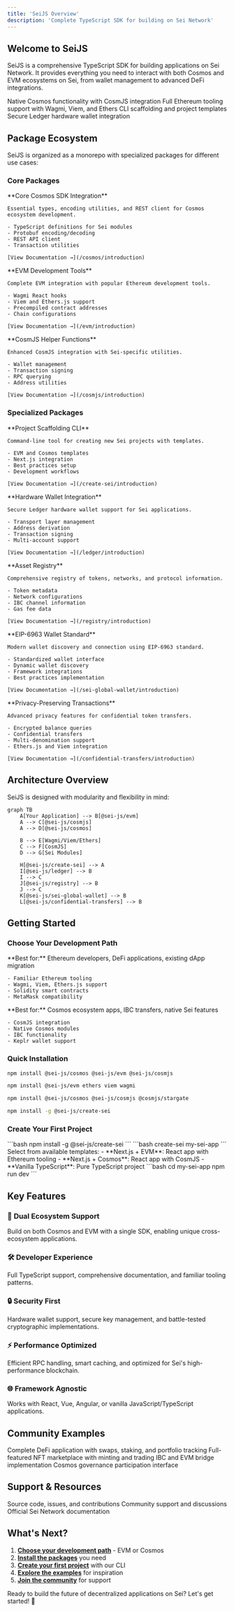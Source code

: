 ```yaml
---
title: 'SeiJS Overview'
description: 'Complete TypeScript SDK for building on Sei Network'
---
```


## Welcome to SeiJS

SeiJS is a comprehensive TypeScript SDK for building applications on Sei Network. It provides everything you need to interact with both Cosmos and EVM ecosystems on Sei, from wallet management to advanced DeFi integrations.

<CardGroup cols={2}>
  <Card
    title="Cosmos SDK Integration"
    icon="atom"
    href="/cosmos/introduction"
  >
    Native Cosmos functionality with CosmJS integration
  </Card>
  <Card
    title="EVM Compatibility"
    icon="ethereum"
    href="/evm/introduction"
  >
    Full Ethereum tooling support with Wagmi, Viem, and Ethers
  </Card>
  <Card
    title="Developer Tools"
    icon="hammer"
    href="/create-sei/introduction"
  >
    CLI scaffolding and project templates
  </Card>
  <Card
    title="Hardware Wallets"
    icon="shield"
    href="/ledger/introduction"
  >
    Secure Ledger hardware wallet integration
  </Card>
</CardGroup>

## Package Ecosystem

SeiJS is organized as a monorepo with specialized packages for different use cases:

### Core Packages

<AccordionGroup>
  <Accordion title="@sei-js/cosmos" icon="atom">
    **Core Cosmos SDK Integration**
    
    Essential types, encoding utilities, and REST client for Cosmos ecosystem development.
    
    - TypeScript definitions for Sei modules
    - Protobuf encoding/decoding
    - REST API client
    - Transaction utilities
    
    [View Documentation →](/cosmos/introduction)
  </Accordion>

  <Accordion title="@sei-js/evm" icon="ethereum">
    **EVM Development Tools**
    
    Complete EVM integration with popular Ethereum development tools.
    
    - Wagmi React hooks
    - Viem and Ethers.js support
    - Precompiled contract addresses
    - Chain configurations
    
    [View Documentation →](/evm/introduction)
  </Accordion>

  <Accordion title="@sei-js/cosmjs" icon="signature">
    **CosmJS Helper Functions**
    
    Enhanced CosmJS integration with Sei-specific utilities.
    
    - Wallet management
    - Transaction signing
    - RPC querying
    - Address utilities
    
    [View Documentation →](/cosmjs/introduction)
  </Accordion>
</AccordionGroup>

### Specialized Packages

<AccordionGroup>
  <Accordion title="@sei-js/create-sei" icon="hammer">
    **Project Scaffolding CLI**
    
    Command-line tool for creating new Sei projects with templates.
    
    - EVM and Cosmos templates
    - Next.js integration
    - Best practices setup
    - Development workflows
    
    [View Documentation →](/create-sei/introduction)
  </Accordion>

  <Accordion title="@sei-js/ledger" icon="shield">
    **Hardware Wallet Integration**
    
    Secure Ledger hardware wallet support for Sei applications.
    
    - Transport layer management
    - Address derivation
    - Transaction signing
    - Multi-account support
    
    [View Documentation →](/ledger/introduction)
  </Accordion>

  <Accordion title="@sei-js/registry" icon="database">
    **Asset Registry**
    
    Comprehensive registry of tokens, networks, and protocol information.
    
    - Token metadata
    - Network configurations
    - IBC channel information
    - Gas fee data
    
    [View Documentation →](/registry/introduction)
  </Accordion>

  <Accordion title="@sei-js/sei-global-wallet" icon="wallet">
    **EIP-6963 Wallet Standard**
    
    Modern wallet discovery and connection using EIP-6963 standard.
    
    - Standardized wallet interface
    - Dynamic wallet discovery
    - Framework integrations
    - Best practices implementation
    
    [View Documentation →](/sei-global-wallet/introduction)
  </Accordion>

  <Accordion title="@sei-js/confidential-transfers" icon="eye-slash">
    **Privacy-Preserving Transactions**
    
    Advanced privacy features for confidential token transfers.
    
    - Encrypted balance queries
    - Confidential transfers
    - Multi-denomination support
    - Ethers.js and Viem integration
    
    [View Documentation →](/confidential-transfers/introduction)
  </Accordion>
</AccordionGroup>

## Architecture Overview

SeiJS is designed with modularity and flexibility in mind:

```mermaid
graph TB
    A[Your Application] --> B[@sei-js/evm]
    A --> C[@sei-js/cosmjs]
    A --> D[@sei-js/cosmos]
    
    B --> E[Wagmi/Viem/Ethers]
    C --> F[CosmJS]
    D --> G[Sei Modules]
    
    H[@sei-js/create-sei] --> A
    I[@sei-js/ledger] --> B
    I --> C
    J[@sei-js/registry] --> B
    J --> C
    K[@sei-js/sei-global-wallet] --> B
    L[@sei-js/confidential-transfers] --> B
```

## Getting Started

### Choose Your Development Path

<CardGroup cols={2}>
  <Card
    title="EVM Development"
    icon="ethereum"
    href="/evm/introduction"
  >
    **Best for:** Ethereum developers, DeFi applications, existing dApp migration
    
    - Familiar Ethereum tooling
    - Wagmi, Viem, Ethers.js support
    - Solidity smart contracts
    - MetaMask compatibility
  </Card>
  <Card
    title="Cosmos Development"
    icon="atom"
    href="/cosmos/introduction"
  >
    **Best for:** Cosmos ecosystem apps, IBC transfers, native Sei features
    
    - CosmJS integration
    - Native Cosmos modules
    - IBC functionality
    - Keplr wallet support
  </Card>
</CardGroup>

### Quick Installation

<CodeGroup>

```bash All Packages
npm install @sei-js/cosmos @sei-js/evm @sei-js/cosmjs
```

```bash EVM Only
npm install @sei-js/evm ethers viem wagmi
```

```bash Cosmos Only
npm install @sei-js/cosmos @sei-js/cosmjs @cosmjs/stargate
```

```bash CLI Tool
npm install -g @sei-js/create-sei
```

</CodeGroup>

### Create Your First Project

<Steps>
  <Step title="Install CLI">
    ```bash
    npm install -g @sei-js/create-sei
    ```
  </Step>
  
  <Step title="Create Project">
    ```bash
    create-sei my-sei-app
    ```
  </Step>
  
  <Step title="Choose Template">
    Select from available templates:
    - **Next.js + EVM**: React app with Ethereum tooling
    - **Next.js + Cosmos**: React app with CosmJS
    - **Vanilla TypeScript**: Pure TypeScript project
  </Step>
  
  <Step title="Start Building">
    ```bash
    cd my-sei-app
    npm run dev
    ```
  </Step>
</Steps>

## Key Features

### 🔗 **Dual Ecosystem Support**
Build on both Cosmos and EVM with a single SDK, enabling unique cross-ecosystem applications.

### 🛠️ **Developer Experience**
Full TypeScript support, comprehensive documentation, and familiar tooling patterns.

### 🔒 **Security First**
Hardware wallet support, secure key management, and battle-tested cryptographic implementations.

### ⚡ **Performance Optimized**
Efficient RPC handling, smart caching, and optimized for Sei's high-performance blockchain.

### 🌐 **Framework Agnostic**
Works with React, Vue, Angular, or vanilla JavaScript/TypeScript applications.

## Community Examples

<CardGroup cols={2}>
  <Card
    title="DeFi Dashboard"
    icon="chart-line"
    href="https://github.com/sei-protocol/sei-js/tree/main/examples/defi-dashboard"
  >
    Complete DeFi application with swaps, staking, and portfolio tracking
  </Card>
  <Card
    title="NFT Marketplace"
    icon="image"
    href="https://github.com/sei-protocol/sei-js/tree/main/examples/nft-marketplace"
  >
    Full-featured NFT marketplace with minting and trading
  </Card>
  <Card
    title="Cross-Chain Bridge"
    icon="bridge"
    href="https://github.com/sei-protocol/sei-js/tree/main/examples/bridge"
  >
    IBC and EVM bridge implementation
  </Card>
  <Card
    title="Governance Portal"
    icon="vote-yea"
    href="https://github.com/sei-protocol/sei-js/tree/main/examples/governance"
  >
    Cosmos governance participation interface
  </Card>
</CardGroup>

## Support & Resources

<CardGroup cols={3}>
  <Card
    title="GitHub"
    icon="github"
    href="https://github.com/sei-protocol/sei-js"
  >
    Source code, issues, and contributions
  </Card>
  <Card
    title="Discord"
    icon="discord"
    href="https://discord.gg/sei"
  >
    Community support and discussions
  </Card>
  <Card
    title="Documentation"
    icon="book"
    href="https://docs.sei.io"
  >
    Official Sei Network documentation
  </Card>
</CardGroup>

## What's Next?

1. **[Choose your development path](/overview#choose-your-development-path)** - EVM or Cosmos
2. **[Install the packages](/overview#quick-installation)** you need
3. **[Create your first project](/overview#create-your-first-project)** with our CLI
4. **[Explore the examples](/overview#community-examples)** for inspiration
5. **[Join the community](/overview#support--resources)** for support

Ready to build the future of decentralized applications on Sei? Let's get started! 🚀
